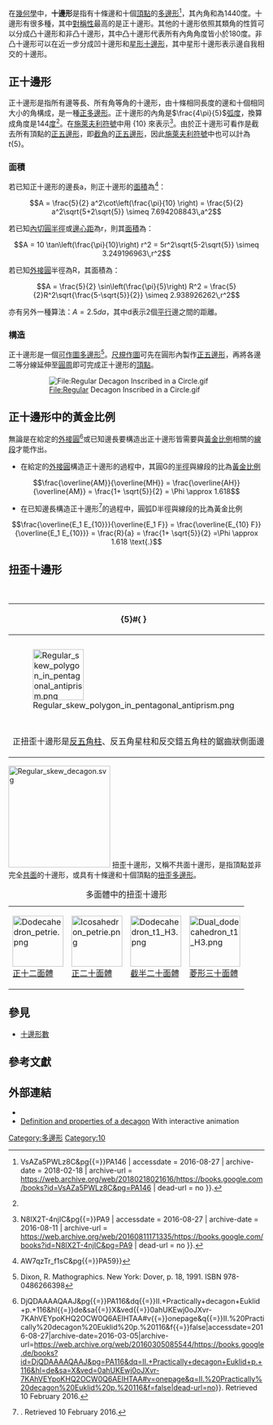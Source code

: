 {{infobox polygon
|image = Regular polygon 10 annotated.svg
|edges = 10
|S. symbol = <math>\left\{ 10\right\}</math><br/>t{5}
|C-D diagram = {{CDD|node_1|1x|0x|node}}<br/>{{CDD|node_1|5|node_1}}
}}
在[[幾何學|幾何學]]中，'''十邊形'''是指有十條邊和十個[[頂點_(幾何)|頂點]]的[[多邊形|多邊形]]<ref name="sidebotham">{{citation | title = The A to Z of Mathematics: A Basic Guide | first = Thomas H. | last = Sidebotham | publisher = John Wiley & Sons | year = 2003 | isbn = 9780471461630 | page = 146 | url = http://books.google.com/books?id{{=}}VsAZa5PWLz8C&pg{{=}}PA146 | accessdate = 2016-08-27 | archive-date = 2018-02-18 | archive-url = https://web.archive.org/web/20180218021616/https://books.google.com/books?id=VsAZa5PWLz8C&pg=PA146 | dead-url = no }}.</ref>，其內角和為1440度。十邊形有很多種，其中[[對稱性|對稱性]]最高的是正十邊形。其他的十邊形依照其類角的性質可以分成凸十邊形和非凸十邊形，其中凸十邊形代表所有內角角度皆小於180度。非凸十邊形可以在近一步分成凹十邊形和[[十角星|星形十邊形]]，其中星形十邊形表示邊自我相交的十邊形。

== 正十邊形 ==
正十邊形是指所有邊等長、所有角等角的十邊形，由十條相同長度的邊和十個相同大小的角構成，是一種[[正多邊形|正多邊形]]。正十邊形的內角是<math>\frac{4\pi}{5}</math>[[弧度|弧度]]，換算成角度是144[[度_(角)|度]]<ref name="sidebotham"/>。在[[施萊夫利符號|施萊夫利符號]]中用 {10} 來表示<ref>{{citation | title = Polyhedron Models | first = Magnus J. | last = Wenninger | publisher = Cambridge University Press | year = 1974 | page = 9 | isbn = 9780521098595 | url = http://books.google.com/books?id{{=}}N8lX2T-4njIC&pg{{=}}PA9 | accessdate = 2016-08-27 | archive-date = 2016-08-11 | archive-url = https://web.archive.org/web/20160811171335/https://books.google.com/books?id=N8lX2T-4njIC&pg=PA9 | dead-url = no }}.</ref>。由於正十邊形可看作是截去所有頂點的[[正五邊形|正五邊形]]，即[[截角_(幾何)|截角]]的[[正五邊形|正五邊形]]，因此[[施萊夫利符號|施萊夫利符號]]中也可以計為 <math>t\left\{ 5\right\}</math>。

=== 面積 ===
若已知正十邊形的邊長a，則正十邊形的[[面積|面積]]為<ref>{{citation | title = The elements of plane and spherical trigonometry | publisher = Society for Promoting Christian Knowledge |year=1850|page=59|url=http://books.google.com/books?id{{=}}AW7qzTr_f1sC&pg{{=}}PA59}}</ref>：
:<math> A = \frac{5}{2} a^2\cot\left(\frac{\pi}{10} \right) = 
                     \frac{5}{2} a^2\sqrt{5+2\sqrt{5}}
                \simeq 7.694208843\,a^2
 </math>

若已知[[內切圓|內切圓]][[半徑|半徑]]或[[邊心距|邊心距]]為r，則其[[面積|面積]]為：
:<math>A = 10 \tan\left(\frac{\pi}{10}\right) r^2 = 
                     5r^2\sqrt{5-2\sqrt{5}}
                 \simeq 3.249196963\,r^2
</math>

若已知[[外接圓|外接圓]]半徑為R，其面積為：
:<math>
A = \frac{5}{2} \sin\left(\frac{\pi}{5}\right) R^2 
= \frac{5}{2}R^2\sqrt{\frac{5-\sqrt{5}}{2}} 
\simeq 2.938926262\,r^2
</math>

亦有另外一種算法：<math>A=2.5da</math>，其中d表示2個[[平行|平行]]邊之間的距離。

=== 構造 ===
正十邊形是一個[[可作圖多邊形|可作圖多邊形]]<ref>Dixon, R. Mathographics. New York: Dover, p. 18, 1991. ISBN 978-0486266398</ref>。[[尺規作圖|尺規作圖]]可先在圓形內製作[[正五邊形|正五邊形]]，再將各邊二等分線延伸至[[圓周|圓周]]即可完成正十邊形的[[頂點_(幾何)|頂點]]。

:[[File:Regular_Decagon_Inscribed_in_a_Circle.gif|File:Regular Decagon Inscribed in a Circle.gif]]

== 正十邊形中的黃金比例 ==
無論是在給定的[[外接圓|外接圓]]<ref name="Henry Green">{{citation|title=Euclid's Plane Geometry, Books III–VI, Practically Applied, or Gradations in Euclid, Part II|first=Henry|last=Green|publisher=London: Simpkin, Marshall,& CO.|year=1861|page=116|isbn=|url=https://books.google.de/books?id{{=}}DjQDAAAAQAAJ&pg{{=}}PA116&dq{{=}}II.+Practically+decagon+Euklid+p.+116&hl{{=}}de&sa{{=}}X&ved{{=}}0ahUKEwj0oJXvr-7KAhVEYpoKHQ2OCW0Q6AEIHTAA#v{{=}}onepage&q{{=}}II.%20Practically%20decagon%20Euklid%20p.%20116&f{{=}}false|accessdate=2016-08-27|archive-date=2016-03-05|archive-url=https://web.archive.org/web/20160305085544/https://books.google.de/books?id=DjQDAAAAQAAJ&pg=PA116&dq=II.+Practically+decagon+Euklid+p.+116&hl=de&sa=X&ved=0ahUKEwj0oJXvr-7KAhVEYpoKHQ2OCW0Q6AEIHTAA#v=onepage&q=II.%20Practically%20decagon%20Euklid%20p.%20116&f=false|dead-url=no}}. Retrieved 10 February 2016.</ref>或已知邊長要構造出正十邊形皆需要與[[黄金分割率|黃金比例]]相關的[[線段|線段]]才能作出。

*在給定的[[外接圓|外接圓]]構造正十邊形的過程中，其圓G的[[半徑|半徑]]{{Overline|GE<sub>3</sub>}}與線段{{Overline|AH}}的比為[[黃金比例|黃金比例]]
:<math>\frac{\overline{AM}}{\overline{MH}} = \frac{\overline{AH}}{\overline{AM}} = \frac{1+ \sqrt{5}}{2} = \Phi \approx 1.618</math>

* 在已知邊長構造正十邊形<ref name="Jürgen Köller">{{citation|title=Regelmäßiges Zehneck, → 3. Section "Formeln, Ist die Seite a gegeben ..."|first=Jürgen|last=Köller|publisher=|year=2005|url=http://www.mathematische-basteleien.de/zehneck.htm|accessdate=2016-08-27|archive-date=2016-08-31|archive-url=https://web.archive.org/web/20160831043258/http://www.mathematische-basteleien.de/zehneck.htm|dead-url=no}}. Retrieved 10 February 2016.</ref>的過程中，圓弧D半徑{{Overline|DA}}與線段{{Overline|E<sub>10</sub>F}}的比為黃金比例
:<math>\frac{\overline{E_1 E_{10}}}{\overline{E_1 F}} = \frac{\overline{E_{10} F}}{\overline{E_1 E_{10}}} = \frac{R}{a} = \frac{1+ \sqrt{5}}{2} =\Phi \approx 1.618 \text{.}</math>
{{Double image|left|01-Zehneck-Animation.gif|287 <!-- corresponds -->|01-Zehneck-Seitenlänge-Animation.gif|300|給定的外接圓<ref name="Henry Green" />作正十邊形的動畫|已知邊長<ref name="Jürgen Köller" />作正十邊形的動畫||}}
{{clear}}

== 扭歪十邊形 ==
{| class=wikitable align=right width=300
|+ 三種正扭歪十邊形
! {5}#{ }
! {5/2}#{ }
! {5/3}#{ }
|-
|[[File:Regular_skew_polygon_in_pentagonal_antiprism.png|100px]]
|[[File:Regular_skew_polygon_in_pentagrammic_antiprism.png|100px]]
|[[File:Regular_skew_polygon_in_pentagrammic_crossed-antiprism.png|100px]]
|-
| colspan = 3 | 正扭歪十邊形是[[五角反稜柱|反五角柱]]、反五角星柱和反交錯五角柱的鋸齒狀側面邊
|}
[[File:Regular_skew_decagon.svg|200px]]
扭歪十邊形，又稱不共面十邊形，是指頂點並非完全[[共面|共面]]的十邊形，或具有十條邊和十個頂點的[[扭歪多邊形|扭歪多邊形]]。
{| class = wikitable width = 500
|+ 多面體中的扭歪十邊形
|- align=center valign=top
|[[File:Dodecahedron_petrie.png|100px]]<br/>[[正十二面體|正十二面體]]
|[[File:Icosahedron_petrie.png|100px]]<br/>[[正二十面體|正二十面體]]
|[[File:Dodecahedron_t1_H3.png|100px]]<br/>[[截半二十面體|截半二十面體]]
|[[File:Dual_dodecahedron_t1_H3.png|100px]]<br>[[菱形三十面體|菱形三十面體]]
|}

== 參見 ==
* [[十邊形數|十邊形數]]

== 參考文獻 ==
{{refbegin|2}}
{{reflist}}
{{refend}}

== 外部連結 ==
*{{MathWorld |urlname=Decagon |title=Decagon}}
*[http://www.mathopenref.com/decagon.html Definition and properties of a decagon]{{Wayback|url=http://www.mathopenref.com/decagon.html |date=20160912211005 }} With interactive animation

{{多邊形}}
[[Category:多邊形|Category:多邊形]]
[[Category:10|Category:10]]